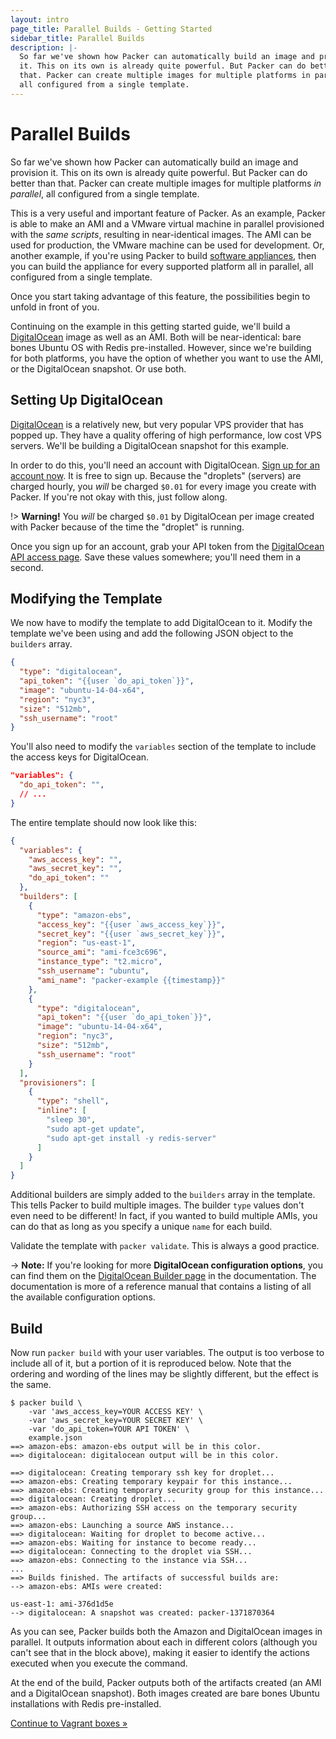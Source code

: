 ```yaml
---
layout: intro
page_title: Parallel Builds - Getting Started
sidebar_title: Parallel Builds
description: |-
  So far we've shown how Packer can automatically build an image and provision
  it. This on its own is already quite powerful. But Packer can do better than
  that. Packer can create multiple images for multiple platforms in parallel,
  all configured from a single template.
---
```


# Parallel Builds

So far we've shown how Packer can automatically build an image and provision it.
This on its own is already quite powerful. But Packer can do better than that.
Packer can create multiple images for multiple platforms _in parallel_, all
configured from a single template.

This is a very useful and important feature of Packer. As an example, Packer is
able to make an AMI and a VMware virtual machine in parallel provisioned with
the _same scripts_, resulting in near-identical images. The AMI can be used for
production, the VMware machine can be used for development. Or, another example,
if you're using Packer to build [software
appliances](https://en.wikipedia.org/wiki/Software_appliance), then you can build
the appliance for every supported platform all in parallel, all configured from
a single template.

Once you start taking advantage of this feature, the possibilities begin to
unfold in front of you.

Continuing on the example in this getting started guide, we'll build a
[DigitalOcean](http://www.digitalocean.com) image as well as an AMI. Both will
be near-identical: bare bones Ubuntu OS with Redis pre-installed. However, since
we're building for both platforms, you have the option of whether you want to
use the AMI, or the DigitalOcean snapshot. Or use both.

## Setting Up DigitalOcean

[DigitalOcean](https://www.digitalocean.com/) is a relatively new, but very
popular VPS provider that has popped up. They have a quality offering of high
performance, low cost VPS servers. We'll be building a DigitalOcean snapshot for
this example.

In order to do this, you'll need an account with DigitalOcean. [Sign up for an
account now](https://www.digitalocean.com/). It is free to sign up. Because the
"droplets" (servers) are charged hourly, you _will_ be charged `$0.01` for every
image you create with Packer. If you're not okay with this, just follow along.

!> **Warning!** You _will_ be charged `$0.01` by DigitalOcean per image
created with Packer because of the time the "droplet" is running.

Once you sign up for an account, grab your API token from the [DigitalOcean API
access page](https://cloud.digitalocean.com/settings/applications). Save these
values somewhere; you'll need them in a second.

## Modifying the Template

We now have to modify the template to add DigitalOcean to it. Modify the
template we've been using and add the following JSON object to the `builders`
array.

```json
{
  "type": "digitalocean",
  "api_token": "{{user `do_api_token`}}",
  "image": "ubuntu-14-04-x64",
  "region": "nyc3",
  "size": "512mb",
  "ssh_username": "root"
}
```

You'll also need to modify the `variables` section of the template to include
the access keys for DigitalOcean.

```json
"variables": {
  "do_api_token": "",
  // ...
}
```

The entire template should now look like this:

```json
{
  "variables": {
    "aws_access_key": "",
    "aws_secret_key": "",
    "do_api_token": ""
  },
  "builders": [
    {
      "type": "amazon-ebs",
      "access_key": "{{user `aws_access_key`}}",
      "secret_key": "{{user `aws_secret_key`}}",
      "region": "us-east-1",
      "source_ami": "ami-fce3c696",
      "instance_type": "t2.micro",
      "ssh_username": "ubuntu",
      "ami_name": "packer-example {{timestamp}}"
    },
    {
      "type": "digitalocean",
      "api_token": "{{user `do_api_token`}}",
      "image": "ubuntu-14-04-x64",
      "region": "nyc3",
      "size": "512mb",
      "ssh_username": "root"
    }
  ],
  "provisioners": [
    {
      "type": "shell",
      "inline": [
        "sleep 30",
        "sudo apt-get update",
        "sudo apt-get install -y redis-server"
      ]
    }
  ]
}
```

Additional builders are simply added to the `builders` array in the template.
This tells Packer to build multiple images. The builder `type` values don't even
need to be different! In fact, if you wanted to build multiple AMIs, you can do
that as long as you specify a unique `name` for each build.

Validate the template with `packer validate`. This is always a good practice.

-> **Note:** If you're looking for more **DigitalOcean configuration
options**, you can find them on the [DigitalOcean Builder
page](/docs/builders/digitalocean) in the documentation. The documentation
is more of a reference manual that contains a listing of all the available
configuration options.

## Build

Now run `packer build` with your user variables. The output is too verbose to
include all of it, but a portion of it is reproduced below. Note that the
ordering and wording of the lines may be slightly different, but the effect is
the same.

```text
$ packer build \
    -var 'aws_access_key=YOUR ACCESS KEY' \
    -var 'aws_secret_key=YOUR SECRET KEY' \
    -var 'do_api_token=YOUR API TOKEN' \
    example.json
==> amazon-ebs: amazon-ebs output will be in this color.
==> digitalocean: digitalocean output will be in this color.

==> digitalocean: Creating temporary ssh key for droplet...
==> amazon-ebs: Creating temporary keypair for this instance...
==> amazon-ebs: Creating temporary security group for this instance...
==> digitalocean: Creating droplet...
==> amazon-ebs: Authorizing SSH access on the temporary security group...
==> amazon-ebs: Launching a source AWS instance...
==> digitalocean: Waiting for droplet to become active...
==> amazon-ebs: Waiting for instance to become ready...
==> digitalocean: Connecting to the droplet via SSH...
==> amazon-ebs: Connecting to the instance via SSH...
...
==> Builds finished. The artifacts of successful builds are:
--> amazon-ebs: AMIs were created:

us-east-1: ami-376d1d5e
--> digitalocean: A snapshot was created: packer-1371870364
```

As you can see, Packer builds both the Amazon and DigitalOcean images in
parallel. It outputs information about each in different colors (although you
can't see that in the block above), making it easier to identify the actions
executed when you execute the command.

At the end of the build, Packer outputs both of the artifacts created (an AMI
and a DigitalOcean snapshot). Both images created are bare bones Ubuntu
installations with Redis pre-installed.

[Continue to Vagrant boxes &raquo;](/intro/getting-started/vagrant)
